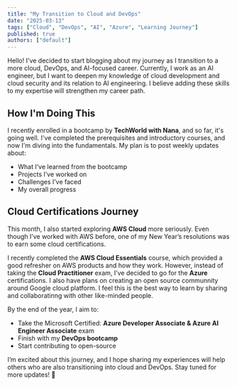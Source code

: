 ```yaml
---
title: "My Transition to Cloud and DevOps"
date: "2025-03-13"
tags: ["Cloud", "DevOps", "AI", "Azure", "Learning Journey"]
published: true
authors: ["default"]
---
```



Hello! I've decided to start blogging about my journey as I transition to a more cloud, DevOps, and AI-focused career. 
Currently, I work as an AI engineer, but I want to deepen my knowledge of cloud development and cloud security and its relation to AI engineering. I believe adding these skills to my expertise will strengthen my career path.  

## How I'm Doing This  

I recently enrolled in a bootcamp by **TechWorld with Nana**, and so far, it's going well. I've completed the prerequisites and introductory courses, and now I'm diving into the fundamentals. My plan is to post weekly updates about:  

- What I’ve learned from the bootcamp  
- Projects I’ve worked on  
- Challenges I’ve faced  
- My overall progress  

## Cloud Certifications Journey  

This month, I also started exploring **AWS Cloud** more seriously. Even though I’ve worked with AWS before, one of my New Year’s resolutions was to earn some cloud certifications.  

I recently completed the **AWS Cloud Essentials** course, which provided a good refresher on AWS products and how they work. However, instead of taking the **Cloud Practitioner** exam, I’ve decided to go for the **Azure** certifications. 
I also have plans on creating an open source communnity around Google cloud platform. I feel this is the best way to learn by sharing and collaboratinng with other like-minded people.



By the end of the year, I aim to:  

- Take the Microsoft Certified: **Azure Developer Associate & Azure AI Engineer Associate** exam
- Finish with my **DevOps bootcamp**  
- Start contributing to open-source



I’m excited about this journey, and I hope sharing my experiences will help others who are also transitioning into cloud and DevOps. Stay tuned for more updates! 🚀  



